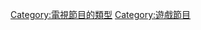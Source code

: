 {{Catnav|頁面分類|人类社会|科技|电视|电视节目}}
{{Catnav|頁面分類|人类社会|文化|电视|电视节目}}
{{Catnav|頁面分類|人类社会|文化|娱乐}}
{{Catnav|頁面分類|...|消費電子產品|电视|电视节目}}



[[Category:電視節目的類型|Category:電視節目的類型]]
[[Category:遊戲節目|Category:遊戲節目]]
